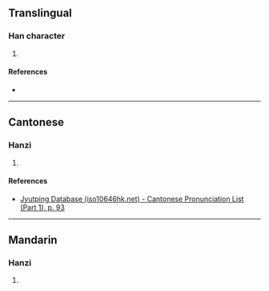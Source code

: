 {{character info/new}}
==Translingual==

===Han character===
{{Han char|rn=38|rad=女|as=08|sn=11|four=|canj=VDW|ids=⿰女東}}

# {{defn|Han|sort=女08}}

====References====
* {{Han ref|kx=0263.390|dkj=06375|hdz=21056.100|uh=5A3B|ud=23099}}

----

==Cantonese==

===Hanzi===
{{yue-hanzi|jyut=[[dung1]]|y=dung1}}

# {{defn|lang=yue|sort=女08}}

====References====
* [http://www.iso10646hk.net/jp/document/download.jsp Jyutping Database (iso10646hk.net) - Cantonese Pronunciation List (Part 1), p. 93]

----

==Mandarin==

===Hanzi===
{{cmn-hanzi|pin=[[dōng]] ([[dong1]])|wg=tung<sup>1</sup>}}

# {{defn|lang=cmn|sort=女08}}